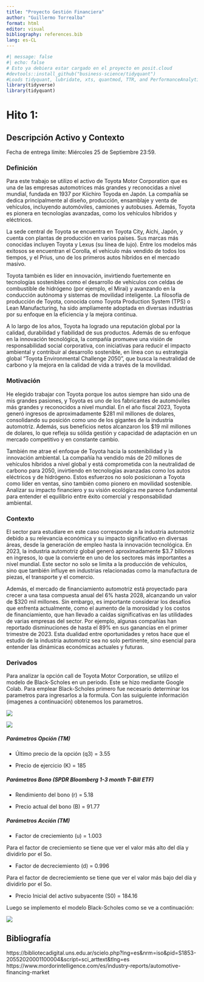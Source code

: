 ```yaml
---
title: "Proyecto Gestión Financiera"
author: "Guillermo Torrealba"
format: html
editor: visual
bibliography: references.bib
lang: es-CL
---
```


```r
#| message: false
#| echo: false
# Esto ya debiera estar cargado en el proyecto en posit.cloud
#devtools::install_github("business-science/tidyquant")
#Loads tidyquant, lubridate, xts, quantmod, TTR, and PerformanceAnalytics
library(tidyverse)
library(tidyquant)  
```

# Hito 1:

## Descripción Activo y Contexto

Fecha de entrega límite: Miércoles 25 de Septiembre 23:59.

### Definición

Para este trabajo se utilizo el activo de Toyota Motor Corporation que es una de las empresas automotrices más grandes y reconocidas a nivel mundial, fundada en 1937 por Kiichiro Toyoda en Japón. La compañía se dedica principalmente al diseño, producción, ensamblaje y venta de vehículos, incluyendo automóviles, camiones y autobuses. Además, Toyota es pionera en tecnologías avanzadas, como los vehículos híbridos y eléctricos.

La sede central de Toyota se encuentra en Toyota City, Aichi, Japón, y cuenta con plantas de producción en varios países. Sus marcas más conocidas incluyen Toyota y Lexus (su línea de lujo). Entre los modelos más exitosos se encuentran el Corolla, el vehículo más vendido de todos los tiempos, y el Prius, uno de los primeros autos híbridos en el mercado masivo.

Toyota también es líder en innovación, invirtiendo fuertemente en tecnologías sostenibles como el desarrollo de vehículos con celdas de combustible de hidrógeno (por ejemplo, el Mirai) y avanzando en la conducción autónoma y sistemas de movilidad inteligente. La filosofía de producción de Toyota, conocida como Toyota Production System (TPS) o Lean Manufacturing, ha sido ampliamente adoptada en diversas industrias por su enfoque en la eficiencia y la mejora continua.

A lo largo de los años, Toyota ha logrado una reputación global por la calidad, durabilidad y fiabilidad de sus productos. Además de su enfoque en la innovación tecnológica, la compañía promueve una visión de responsabilidad social corporativa, con iniciativas para reducir el impacto ambiental y contribuir al desarrollo sostenible, en línea con su estrategia global "Toyota Environmental Challenge 2050", que busca la neutralidad de carbono y la mejora en la calidad de vida a través de la movilidad.

### Motivación

He elegido trabajar con Toyota porque los autos siempre han sido una de mis grandes pasiones, y Toyota es uno de los fabricantes de automóviles más grandes y reconocidos a nivel mundial. En el año fiscal 2023, Toyota generó ingresos de aproximadamente \$281 mil millones de dolares, consolidando su posición como uno de los gigantes de la industria automotriz. Además, sus beneficios netos alcanzaron los \$19 mil millones de dolares, lo que refleja su sólida gestión y capacidad de adaptación en un mercado competitivo y en constante cambio.

También me atrae el enfoque de Toyota hacia la sostenibilidad y la innovación ambiental. La compañía ha vendido más de 20 millones de vehículos híbridos a nivel global y está comprometida con la neutralidad de carbono para 2050, invirtiendo en tecnologías avanzadas como los autos eléctricos y de hidrógeno. Estos esfuerzos no solo posicionan a Toyota como líder en ventas, sino también como pionero en movilidad sostenible. Analizar su impacto financiero y su visión ecológica me parece fundamental para entender el equilibrio entre éxito comercial y responsabilidad ambiental.

### Contexto

El sector para estudiare en este caso corresponde a la industria automotriz debido a su relevancia económica y su impacto significativo en diversas áreas, desde la generación de empleo hasta la innovación tecnológica. En 2023, la industria automotriz global generó aproximadamente \$3.7 billones en ingresos, lo que la convierte en uno de los sectores más importantes a nivel mundial. Este sector no solo se limita a la producción de vehículos, sino que también influye en industrias relacionadas como la manufactura de piezas, el transporte y el comercio.

Además, el mercado de financiamiento automotriz está proyectado para crecer a una tasa compuesta anual del 6% hasta 2028, alcanzando un valor de \$320 mil millones. Sin embargo, es importante considerar los desafíos que enfrenta actualmente, como el aumento de la morosidad y los costos de financiamiento, que han llevado a caídas significativas en las utilidades de varias empresas del sector. Por ejemplo, algunas compañías han reportado disminuciones de hasta el 89% en sus ganancias en el primer trimestre de 2023. Esta dualidad entre oportunidades y retos hace que el estudio de la industria automotriz sea no solo pertinente, sino esencial para entender las dinámicas económicas actuales y futuras.

### Derivados

Para analizar la opción call de Toyota Motor Corporation, se utilizo el modelo de Black-Scholes en un periodo. Este se hizo mediante Google Colab. Para emplear Black-Scholes primero fue necesario determinar los parametros para ingresarlos a la formula. Con las suiguiente información (imagenes a continuación) obtenemos los parametros.

![](photos/Captura%20de%20pantalla%202024-09-25%20175630.png)

![](photos/Captura%20de%20pantalla%202024-09-25%20175536.png)

##### Parámetros Opción (TM)

-   Último precio de la opción (q3) = 3.55

-   Precio de ejercicio (K) = 185

##### Parámetros Bono (SPDR Bloomberg 1-3 month T-Bill ETF)

-   Rendimiento del bono (r) = 5.18

-   Precio actual del bono (B) = 91.77

##### Parámetros Acción (TM)

-   Factor de creciemiento (u) = 1.003

Para el factor de creciemiento se tiene que ver el valor más alto del día y dividirlo por el So.

-   Factor de decreciemiento (d) = 0.996

Para el factor de decreciemiento se tiene que ver el valor más bajo del día y dividirlo por el So.

-   Precio Inicial del activo subyacente (S0) = 184.16

Luego se implemento el modelo Black-Scholes como se ve a continuación:

![](photos/Captura%20de%20pantalla%202024-09-25%20183436.png)

## Bibliografía

https://bibliotecadigital.uns.edu.ar/scielo.php?lng=es&nrm=iso&pid=S1853-20552020001100004&script=sci_arttext&tlng=es https://www.mordorintelligence.com/es/industry-reports/automotive-financing-market
